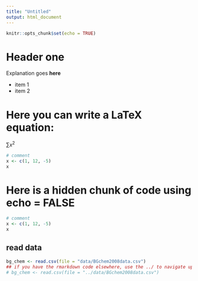 ```yaml
---
title: "Untitled"
output: html_document
---
```


```r
knitr::opts_chunk$set(echo = TRUE)
```

# Header one

Explanation goes **here**

* item 1
* item 2

# Here you can write a LaTeX equation:

$\sum{x^2}$

```r
# comment
x <- c(1, 12, -5)
x
```

# Here is a hidden chunk of code using echo = FALSE
```r
# comment
x <- c(1, 12, -5)
x
```

## read data
```r
bg_chem <- read.csv(file = "data/BGchem2008data.csv")
## if you have the rmarkdown code elsewhere, use the ../ to navigate up:
# bg_chem <- read.csv(file = "../data/BGchem2008data.csv")
```


